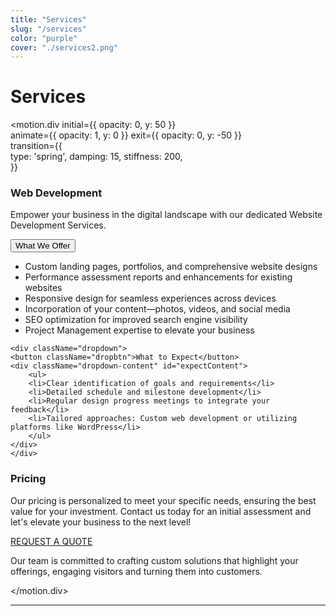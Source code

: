 ```yaml
---
title: "Services"
slug: "/services"
color: "purple"
cover: "./services2.png"
---
```




# Services

<motion.div
  initial={{ opacity: 0, y: 50 }}      
  animate={{ opacity: 1, y: 0 }}
  exit={{ opacity: 0, y: -50 }}  
  transition={{              
    type: 'spring',
    damping: 15,
    stiffness: 200,            
  }}
>

### Web Development

Empower your business in the digital landscape with our dedicated Website Development Services.

<div className='dropcontainer'>
    <div className="dropdown">
    <button className="dropbtn">What We Offer</button>
    <div className="dropdown-content" id="offerContent">
        <ul>
        <li className='other'>Custom landing pages, portfolios, and comprehensive website designs</li>
        <li>Performance assessment reports and enhancements for existing websites</li>
        <li className='other'>Responsive design for seamless experiences across devices</li>
        <li>Incorporation of your content—photos, videos, and social media</li>
        <li className='other'>SEO optimization for improved search engine visibility</li>
        <li>Project Management expertise to elevate your business</li>
        </ul>
    </div>
    </div>

    <div className="dropdown">
    <button className="dropbtn">What to Expect</button>
    <div className="dropdown-content" id="expectContent">
        <ul>
        <li>Clear identification of goals and requirements</li>
        <li>Detailed schedule and milestone development</li>
        <li>Regular design progress meetings to integrate your feedback</li>
        <li>Tailored approaches: Custom web development or utilizing platforms like WordPress</li>
        </ul>
    </div>
    </div>
</div>


### Pricing

Our pricing is personalized to meet your specific needs, ensuring the best value for your investment. Contact us today for an initial assessment and let's elevate your business to the next level!
<div className="button">
  <a href="/contact">REQUEST A QUOTE</a>
</div>

Our team is committed to crafting custom solutions that highlight your offerings, engaging visitors and turning them into customers.

</motion.div>


_______________________________________________________________________________________________________________________

